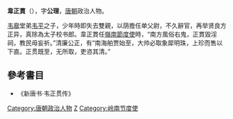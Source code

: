 {{expand|time=2010-04-01T04:23:17+00:00}}
'''韋正貫'''（{{bd|?||?|}}），字'''公理'''，[[唐朝|唐朝]]政治人物。

[[韦皋|韦皋]]堂弟[[韦平|韦平]]之子，少年時即失去雙親，以荫擔任单父尉，不久辭官，再举贤良方正异，真除為太子校书郎。韋正貫任[[嶺南節度使|嶺南節度使]]時，“南方風俗右鬼，正貫毀淫祠，教民毋妄祈。”清廉公正，有“南海舶贾始至，大帅必取象犀明珠，上珍而售以下直。正贯既至，无所取，吏咨其清。”

==參考書目==
*《新唐书·韦正贯传》

{{DEFAULTSORT:W}}
[[Category:唐朝政治人物|Category:唐朝政治人物]]
[[Category:京兆韦氏|Z]]
[[Category:岭南节度使|Category:岭南节度使]]